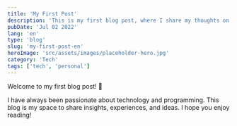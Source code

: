 ```yaml
---
title: 'My First Post'
description: 'This is my first blog post, where I share my thoughts on technology and life.'
pubDate: 'Jul 02 2022'
lang: 'en'
type: 'blog'
slug: 'my-first-post-en'
heroImage: 'src/assets/images/placeholder-hero.jpg'
category: 'Tech'
tags: ['tech', 'personal']
---
```


Welcome to my first blog post! 🎉

I have always been passionate about technology and programming. This blog is my space to share insights, experiences, and ideas. I hope you enjoy reading!
